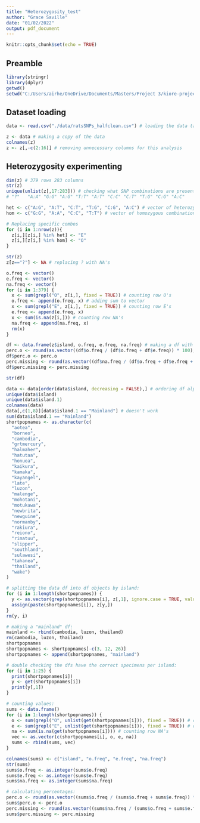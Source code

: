 ```yaml
---
title: "Heterozygosity_test"
author: "Grace Saville"
date: "01/02/2022"
output: pdf_document
---
```


```r
knitr::opts_chunk$set(echo = TRUE)
```

## Preamble 

```r
library(stringr)
library(dplyr)
getwd()
setwd("C:/Users/airhe/OneDrive/Documents/Masters/Project 3/kiore-project")
```

## Dataset loading
```r
data <- read.csv("./data/ratsSNPs_halfclean.csv") # loading the data table

z <- data # making a copy of the data
colnames(z)
z <- z[,-c(2:16)] # removing unnecessary columns for this analysis
```

## Heterozygosity experimenting
```r
dim(z) # 379 rows 283 columns
str(z)
unique(unlist(z[,17:283])) # checking what SNP combinations are present
# "?"   "A:A" "G:G" "A:G" "T:T" "A:T" "C:C" "C:T" "T:G" "C:G" "A:C"

het <- c("A:G", "A:T", "C:T", "T:G", "C:G", "A:C") # vector of heterozygous combinations
hom <- c("G:G", "A:A", "C:C", "T:T") # vector of homozygous combinations

# Replacing specific combos
for (i in 1:nrow(z)){
  z[i,][z[i,] %in% het] <- "E" 
  z[i,][z[i,] %in% hom] <- "O"
}

str(z)
z[z=="?"] <- NA # replacing ? with NA's 
```

```r
o.freq <- vector()
e.freq <- vector()
na.freq <- vector()
for (i in 1:379) {
  x <- sum(grepl("O", z[i,], fixed = TRUE)) # counting row O's
  o.freq <- append(o.freq, x) # adding sum to vector
  x <- sum(grepl("E", z[i,], fixed = TRUE)) # counting row E's
  e.freq <- append(e.freq, x)
  x <- sum(is.na(z[i,])) # counting row NA's
  na.freq <- append(na.freq, x)
  rm(x)
}

df <- data.frame(z$island, o.freq, e.freq, na.freq) # making a df with the freq totals
perc.o <- round(as.vector((df$o.freq / (df$o.freq + df$e.freq)) * 100), digits = 3) # percentage without incl missing
df$perc.o <- perc.o
perc.missing <- round(as.vector((df$na.freq / (df$o.freq + df$e.freq + df$na.freq)) * 100), digits = 3) # percentage of missing data in row/specimen
df$perc.missing <- perc.missing

str(df)
```

```r
data <- data[order(data$island, decreasing = FALSE),] # ordering df alphabetically by island
unique(data$island)
unique(data$island.1)
colnames(data)
data[,c(1,8)][data$island.1 == "Mainland"] # doesn't work
sum(data$island.1 == "Mainland")
shortpopnames <- as.character(c(
  "aotea",
  "borneo",
  "cambodia",
  "grtmercury",   
  "halmaher",
  "hatutaa",
  "honuea",
  "kaikura",        
  "kamaka",
  "kayangel",
  "late",
  "luzon",
  "malenge",
  "mohotani",
  "motukawa",
  "newbrita",          
  "newguine",
  "normanby",
  "rakiura",
  "reiono",                
  "rimatuu",
  "slipper",
  "southland",
  "sulawesi",               
  "tahanea",
  "thailand",
  "wake")            
)

# splitting the data df into df objects by island:
for (i in 1:length(shortpopnames)) {
  y <- as.vector(grep(shortpopnames[i], z[,1], ignore.case = TRUE, value = FALSE))
  assign(paste(shortpopnames[i]), z[y,])
}
rm(y, i)

# making a "mainland" df:
mainland <- rbind(cambodia, luzon, thailand)
rm(cambodia, luzon, thailand)
shortpopnames
shortpopnames <- shortpopnames[-c(3, 12, 26)]
shortpopnames <- append(shortpopnames, "mainland")

# double checking the dfs have the correct specimens per island:
for (i in 1:25) {
  print(shortpopnames[i])
  y <- get(shortpopnames[i])
  print(y[,1])
}

# counting values:
sums <- data.frame()
for (i in 1:length(shortpopnames)) {
  o <- sum(grepl("O", unlist(get(shortpopnames[i])), fixed = TRUE)) # counting row O's
  e <- sum(grepl("E", unlist(get(shortpopnames[i])), fixed = TRUE)) # counting row E's
  na <- sum(is.na(get(shortpopnames[i]))) # counting row NA's
  vec <- as.vector(c(shortpopnames[i], o, e, na))
  sums <- rbind(sums, vec)
}

colnames(sums) <- c("island", "o.freq", "e.freq", "na.freq")
str(sums)
sums$o.freq <- as.integer(sums$o.freq)
sums$e.freq <- as.integer(sums$e.freq)
sums$na.freq <- as.integer(sums$na.freq)

# calculating percentages:
perc.o <- round(as.vector((sums$o.freq / (sums$o.freq + sums$e.freq)) * 100), digits = 3) # percentage without incl missing
sums$perc.o <- perc.o
perc.missing <- round(as.vector((sums$na.freq / (sums$o.freq + sums$e.freq + sums$na.freq)) * 100), digits = 3) # percentage of missing data in row/specimen
sums$perc.missing <- perc.missing

```

